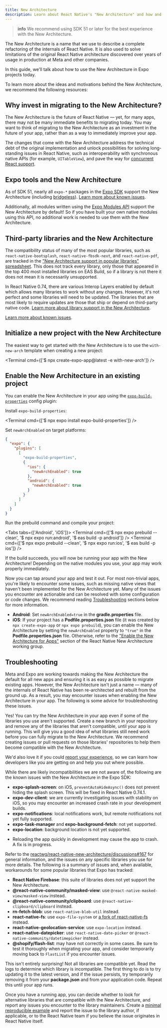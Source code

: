 ```yaml
---
title: New Architecture
description: Learn about React Native's "New Architecture" and how and why to migrate to it.
---
```



> **info** We recommend using SDK 51 or later for the best experience with the New Architecture.

The New Architecture is a name that we use to describe a complete refactoring of the internals of React Native. It is also used to solve limitations of the original React Native architecture discovered over years of usage in production at Meta and other companies.

In this guide, we'll talk about how to use the New Architecture in Expo projects today.

To learn more about the ideas and motivations behind the New Architecture, we recommend the following resources:

<BoxLink
  title="Introduction to the New Architecture"
  description="A starting point for exploring the various topics related to the New Architecture."
  href="https://reactnative.dev/docs/the-new-architecture/landing-page"
  Icon={BookOpen02Icon}
/>

<BoxLink
  title="Why a New Architecture"
  description="A high level overview of the motivations behind the New Architecture."
  href="https://reactnative.dev/docs/the-new-architecture/why"
  Icon={BookOpen02Icon}
/>

## Why invest in migrating to the New Architecture?

The New Architecture is the future of React Native &mdash; yet, for many apps, there may not be many immediate benefits to migrating today. You may want to think of migrating to the New Architecture as an investment in the future of your app, rather than as a way to immediately improve your app.

The changes that come with the New Architecture address the technical debt of the original implementation and unlock possibilities for solving long-standing issues in React Native, such as interoperability with synchronous native APIs (for example, `UITableView`), and pave the way for [concurrent React support](https://react.dev/blog/2022/03/29/react-v18#what-is-concurrent-react).

## Expo tools and the New Architecture

As of SDK 51, nearly all `expo-*` packages in the [Expo SDK](/versions/latest/) support the New Architecture (including [bridgeless](https://github.com/reactwg/react-native-new-architecture/discussions/154)). [Learn more about known issues](#known-issues-in-expo-sdk-libraries).

Additionally, all modules written using the [Expo Modules API](/modules/overview/) support the New Architecture by default! So if you have built your own native modules using this API, no additional work is needed to use them with the New Architecture.

## Third-party libraries and the New Architecture

The compatibility status of many of the most popular libraries, such as `react-native-bootsplash`, `react-native-fbsdk-next`, and `react-native-pdf`, are tracked in the ["New Architecture support in popular libraries" spreadsheet](https://docs.google.com/spreadsheets/d/1F1tI9PQLl_uab3HNYNwgjPVL2r0hJ9VymXcgDp5etdg/edit?usp=sharing). This does not track every library, only those that appeared in the top 400 most installed libraries on EAS Build, so if a library is not there it does not mean it is necessarily unsupported.

In React Native 0.74, there are various Interop Layers enabled by default which allows many libraries to work without any changes. However, it's not perfect and some libraries will need to be updated. The libraries that are most likely to require updates are those that ship or depend on third-party native code. [Learn more about library support in the New Architecture](https://github.com/reactwg/react-native-new-architecture/discussions/167).

[Learn more about known issues](#known-issues-in-third-party-libraries).

## Initialize a new project with the New Architecture

The easiest way to get started with the New Architecture is to use the `with-new-arch` template when creating a new project:

<Terminal cmd={['$ npx create-expo-app@latest -e with-new-arch']} />

## Enable the New Architecture in an existing project

You can enable the New Architecture in your app using the [`expo-build-properties`](/versions/latest/sdk/build-properties/) config plugin:

<Step label="1">

Install `expo-build-properties`:

<Terminal cmd={['$ npx expo install expo-build-properties']} />

</Step>

<Step label="2">

Set `newArchEnabled` on target platforms:

```json app.json
{
  "expo": {
    "plugins": [
      [
        "expo-build-properties",
        {
          "ios": {
            "newArchEnabled": true
          },
          "android": {
            "newArchEnabled": true
          }
        }
      ]
    ]
  }
}
```

</Step>

<Step label="3">

Run the prebuild command and compile your project:

<Tabs tabs={['Android', 'iOS']}>
  <Tab>
    <Terminal
      cmd={['$ npx expo prebuild --clean', '$ npx expo run:android', '$ eas build -p android']}
    />
  </Tab>
  <Tab>
    <Terminal cmd={['$ npx expo prebuild --clean', '$ npx expo run:ios', '$ eas build -p ios']} />
  </Tab>
</Tabs>

</Step>

If the build succeeds, you will now be running your app with the New Architecture! Depending on the native modules you use, your app may work properly immediately.

Now you can tap around your app and test it out. For most non-trivial apps, you're likely to encounter some issues, such as missing native views that haven't been implemented for the New Architecture yet. Many of the issues you encounter are actionable and can be resolved with some configuration or code changes. We recommend reading [Troubleshooting](#troubleshooting) sections below for more information.

<Collapsible summary="Are you enabling the New Architecture in a bare React Native app?">

- **Android**: Set `newArchEnabled=true` in the **gradle.properties** file.
- **iOS**: If your project has a **Podfile.properties.json** file (it was created by `npx create-expo-app` or `npx expo prebuild`), you can enable the New Architecture by setting the `newArchEnabled` property to `"true"` in the **Podfile.properties.json** file. Otherwise, refer to the ["Enable the New Architecture for Apps"](https://github.com/reactwg/react-native-new-architecture/blob/main/docs/enable-apps.md) section of the React Native New Architecture working group.

</Collapsible>

## Troubleshooting

Meta and Expo are working towards making the New Architecture the default for all new apps and ensuring it is as easy as possible to migrate existing apps. However, the New Architecture isn't just a name &mdash; many of the internals of React Native has been re-architected and rebuilt from the ground up. As a result, you may encounter issues when enabling the New Architecture in your app. The following is some advice for troubleshooting these issues.

<Collapsible summary="Can I still try the New Architecture even if some of the libraries I use aren't supported?">

Yes! You can try the New Architecture in your app even if some of the libraries you use aren't supported. Create a new branch in your repository and remove any of the libraries that aren't compatible, until your app is running. This will give you a good idea of what libraries still need work before you can fully migrate to the New Architecture. We recommend creating issues or pull requests on those libraries' repositories to help them become compatible with the New Architecture.

We'd also love it if you could [report your experience](https://github.com/reactwg/react-native-new-architecture/discussions/177), so we can learn how developers like you are getting on and help you out where possible.

</Collapsible>

<Collapsible summary="Known issues in Expo SDK libraries">

While there are likely incompatibilities we are not aware of, the following are the known issues with the New Architecture in the Expo SDK:

- **expo-splash-screen**: on iOS, `preventAutoHideAsync()` does not prevent hiding the splash screen. This will be fixed in React Native 0.74.1.
- **expo-dev-client**: we are currently investigating issues with stability on iOS, so you may encounter an increased crash rate in your development builds.
- **expo-notifications**: local notifications work, but remote notifications not yet fully supported.
- **expo-task-manager** and **expo-background-fetch**: not yet supported.
- **expo-location**: background location is not yet supported.

</Collapsible>

<Collapsible summary="Known issues in React Native">

- Reloading the app quickly in development may cause the app to crash. A fix is in progress.

</Collapsible>

<Collapsible summary="Known issues in third-party libraries">

Refer to the [reactwg/react-native-new-architecture/discussions#167](https://github.com/reactwg/react-native-new-architecture/discussions/167) for general information, and the issues on any specific libraries you use for more details. The following is a summary of issues and, when available, workarounds for some popular libraries that Expo has tracked:

- **React Native Firebase**: this suite of libraries does not yet support the New Architecture.
- **@react-native-community/masked-view**: use `@react-native-masked-view/masked-view` instead.
- **@react-native-community/clipboard**: use `@react-native-clipboard/clipboard` instead.
- **rn-fetch-blob**: use `react-native-blob-util` instead.
- **react-native-fs**: use `expo-file-system` or [a fork of react-native-fs](https://github.com/birdofpreyru/react-native-fs) instead.
- **react-native-geolocation-service**: use `expo-location` instead.
- **react-native-datepicker**: use `react-native-date-picker` or `@react-native-community/datetimepicker` instead.
- **@shopify/flash-list**: may have not correctly in some cases. Be sure to test it thoroughly when migrating your app, and consider temporarily moving back to `FlastList` if you encounter issues.

</Collapsible>

<Collapsible summary="My build failed after enabling the New Architecture">

This isn't entirely surprising! Not all libraries are compatible yet. Read the logs to determine which library is incompatible. The first thing to do is to try updating it to the latest version, and if the issue persists, try temporarily removing it from your **package.json** and from your application code. Repeat this until your app runs.

Once you have a running app, you can decide whether to look for alternative libraries that are compatible with the New Architecture, and report any issues you encounter to the library maintainers. Create a [minimal reproducible example](https://stackoverflow.com/help/minimal-reproducible-example) and report the issue to the library author, if applicable, or to the React Native team if you believe the issue originates in React Native itself.

</Collapsible>

